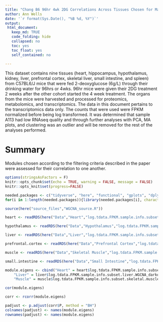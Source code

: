 ```yaml
---
title: "Chang B6 96hr 4wk 2DG Correlations Across Tissues Chosen for Manuscript"
author: Ann Wells
date: '`r format(Sys.Date(), "%B %d, %Y")`'
output:
 html_document:
   keep_md: TRUE
   code_folding: hide
   collapsed: no
   toc: yes
   toc_float: yes
   self_contained: no
   
---
```


This dataset contains nine tissues (heart, hippocampus, hypothalamus, kidney, liver, prefrontal cortex, skeletal liver, small intestine, and spleen) from C57BL6/J mice that were fed 2-deoxyglucose (6g/L) through their drinking water for 96hrs or 4wks. 96hr mice were given their 2DG treatment 2 weeks after the other cohort started the 4 week treatment. The organs from the mice were harvested and processed for proteomics, metabolomics, and transcriptomics. The data in this document pertains to the transcriptomics data only. The counts that were used were FPKM normalized before being log transformed. It was determined that sample A113 had low RNAseq quality and through further analyses with PCA, MA plots, and clustering was an outlier and will be removed for the rest of the analyses performed. 

# Summary

Modules chosen according to the filtering criteria described in the paper were assessed for their correlation to one another.

```r
options(stringsAsFactors = F)
knitr::opts_chunk$set(echo = TRUE, warning = FALSE, message = FALSE)
knitr::opts_knit$set(progress=FALSE)

```

```r
needed.packages <- c("tidyverse", "here", "functional", "gplots", "dplyr", "GeneOverlap", "R.utils", "reshape2","magrittr","data.table", "RColorBrewer","preprocessCore", "ARTool","emmeans", "phia", "gProfileR","rlist", "pheatmap","Hmisc")
for(i in 1:length(needed.packages)){library(needed.packages[i], character.only = TRUE)}

source(here("source_files","WGCNA_source.R"))
```

```r
heart <- readRDS(here("Data","Heart","log.tdata.FPKM.sample.info.subset.heart.WGCNA.module.eigens.RData"))

hypothalamus <- readRDS(here("Data","Hypothalamus","log.tdata.FPKM.sample.info.subset.hypothalamus.WGCNA.module.eigens.RData"))

liver <- readRDS(here("Data","Liver","log.tdata.FPKM.sample.info.subset.liver.WGCNA.module.eigens.RData"))

prefrontal.cortex <- readRDS(here("Data","Prefrontal Cortex","log.tdata.FPKM.sample.info.subset.prefrontal.cortex.WGCNA.module.eigens.RData"))

muscle <- readRDS(here("Data","Skeletal Muscle","log.tdata.FPKM.sample.info.subset.skeletal.muscle.WGCNA.module.eigens.RData"))

small.intestine <- readRDS(here("Data","Small Intestine","log.tdata.FPKM.sample.info.subset.small.intestine.WGCNA.module.eigens.RData"))
```

```r
module.eigens <- cbind("Heart" = heart$log.tdata.FPKM.sample.info.subset.heart.WGCNA_darkgreen, "Hypothalamus" = hypothalamus$log.tdata.FPKM.sample.info.subset.hypothalamus.WGCNA_bisque4, 
    "Liver" = liver$log.tdata.FPKM.sample.info.subset.liver.WGCNA_darkolivegreen, "Prefrontal Cortex" = prefrontal.cortex$log.tdata.FPKM.sample.info.subset.prefrontal.cortex.WGCNA_bisque2,
    "Muscle" = muscle$log.tdata.FPKM.sample.info.subset.skeletal.muscle.WGCNA_salmon2, "Small Intestine" = small.intestine$log.tdata.FPKM.sample.info.subset.small.intestine.WGCNA_green4)

cor(module.eigens)

corr <- rcorr(module.eigens)

padjust <- p.adjust(corr$P, method = "BH")
colnames(padjust) <- names(module.eigens)
rownames(padjust) <- names(module.eigens)
```